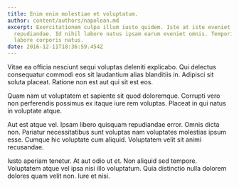 ```yaml
---
title: Enim enim molestiae et voluptatum.
author: content/authors/napolean.md
excerpt: Exercitationem culpa illum iusto quidem. Iste at iste eveniet alias
  repudiandae. Id nihil labore natus ipsam earum eveniet omnis. Temporibus optio
  labore corporis natus.
date: 2016-12-11T18:36:59.454Z
---
```

Vitae ea officia nesciunt sequi voluptas deleniti explicabo. Qui delectus consequatur commodi eos sit laudantium alias blanditiis in. Adipisci sit soluta placeat. Ratione non est aut qui sit est eos.
 Quam nam ut voluptatem et sapiente sit quod doloremque. Corrupti vero non perferendis possimus ex itaque iure rem voluptas. Placeat in qui natus in voluptate atque.
 Aut est atque vel. Ipsam libero quisquam repudiandae error. Omnis dicta non. Pariatur necessitatibus sunt voluptas nam voluptates molestias ipsum esse. Cumque hic voluptate cum aliquid. Voluptatem velit sit animi recusandae.
 Iusto aperiam tenetur. At aut odio ut et. Non aliquid sed tempore. Voluptatem atque vel ipsa nisi illo voluptatum. Quia distinctio nulla dolorem dolores quam velit non. Iure et nisi.